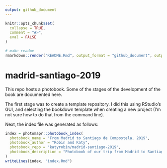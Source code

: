 ```yaml
---
output: github_document
---
```


<!-- README.md is generated from README.Rmd. Please edit that file -->

```r
knitr::opts_chunk$set(
  collapse = TRUE,
  comment = "#>",
  eval = FALSE
)
```

```r
# make readme
rmarkdown::render("README.Rmd", output_format = "github_document", output_file = "README.md") 
```


# madrid-santiago-2019

<!-- badges: start -->
<!-- badges: end -->

This repo hosts a photobook.
Some of the stages of the development of the book are documented here.

The first stage was to create a template repository.
I did this using RStudio's GUI, and selecting the bookdown template when creating a new project (I'm not sure how to do that from the command line).

Next, the index file was generated as follows:

```r
index = photomapr::photobook_index(
  photobook_name = "From Madrid to Santiago de Compostela, 2019",
  photobook_author = "Robin and Katy",
  photobook_repo = "katyrobin/madrid-santiago-2019",
  photobook_description = "Photobook of our trip from Madrid to Santiago via Salamanca, Ourense and the Camino de Compostela."
)
writeLines(index, "index.Rmd")
```

